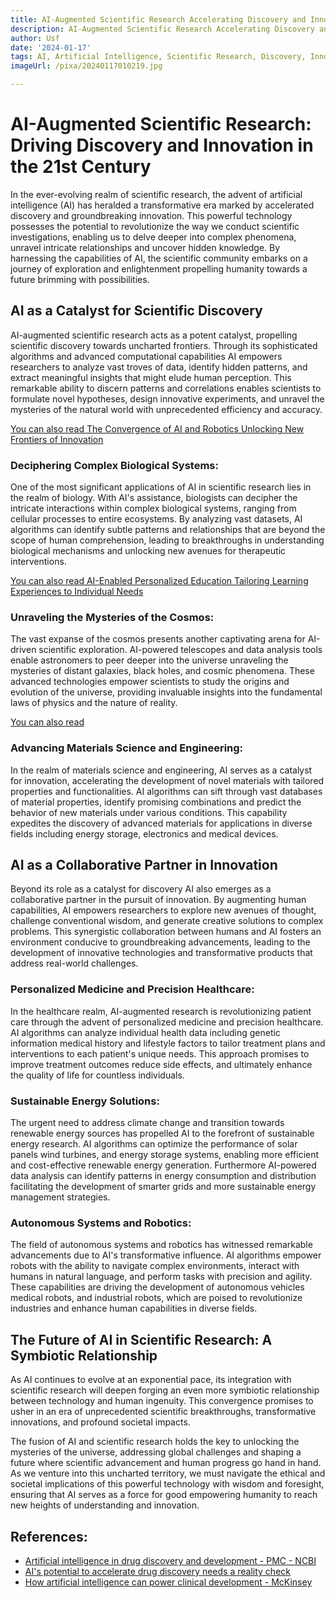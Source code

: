 ```yaml
---
title: AI-Augmented Scientific Research Accelerating Discovery and Innovation
description: AI-Augmented Scientific Research Accelerating Discovery and Innovation
author: Usf
date: '2024-01-17'
tags: AI, Artificial Intelligence, Scientific Research, Discovery, Innovation
imageUrl: /pixa/20240117010219.jpg

---
```

# AI-Augmented Scientific Research: Driving Discovery and Innovation  in the 21st Century

In  the ever-evolving realm of scientific research, the advent of artificial intelligence (AI) has heralded a transformative era marked by accelerated discovery and groundbreaking innovation. This powerful technology  possesses the  potential to revolutionize the way we conduct scientific investigations, enabling us to  delve deeper into complex  phenomena,  unravel intricate relationships and uncover hidden knowledge.  By harnessing the capabilities of AI, the scientific community embarks on a journey of exploration and enlightenment propelling humanity towards a future brimming  with possibilities.

## AI as a Catalyst for Scientific Discovery

AI-augmented scientific research acts as a potent catalyst, propelling scientific discovery towards uncharted frontiers. Through its sophisticated algorithms and advanced computational capabilities AI empowers researchers to analyze vast troves of data, identify hidden patterns, and extract meaningful insights that might  elude human perception. This remarkable ability to discern  patterns and correlations enables scientists  to formulate novel hypotheses,  design innovative experiments, and unravel the mysteries of the natural world  with unprecedented  efficiency and accuracy.

[You can also read The Convergence of AI  and Robotics Unlocking New Frontiers of Innovation](The%20Convergence%20of%20AI%20and%20Robotics%20Unlocking%20New%20Frontiers%20of%20Innovation)


### Deciphering Complex Biological Systems:

One of the most significant applications  of AI in scientific research lies in the  realm of  biology. With AI's assistance, biologists can decipher the intricate interactions within complex biological systems, ranging from cellular processes to  entire ecosystems. By analyzing vast datasets, AI algorithms can  identify subtle patterns and relationships that are beyond  the scope of human comprehension,  leading  to breakthroughs in understanding biological mechanisms and unlocking new avenues for therapeutic  interventions.

[You can also read  AI-Enabled Personalized Education Tailoring Learning Experiences to Individual Needs](AI-Enabled%20Personalized%20Education%20Tailoring%20Learning%20Experiences%20to%20Individual%20Needs)


### Unraveling  the Mysteries of the Cosmos:

The vast expanse of the cosmos presents another captivating arena for AI-driven scientific exploration. AI-powered  telescopes and data analysis tools enable astronomers to peer  deeper into  the universe unraveling  the  mysteries of distant galaxies, black holes, and cosmic phenomena. These advanced technologies empower scientists to study the  origins  and evolution of the universe,  providing  invaluable insights into the fundamental  laws of  physics and the nature of reality.

[You can also  read ]()


### Advancing Materials Science and Engineering:

In the realm of materials science and engineering, AI serves as a catalyst for innovation, accelerating the development of novel materials with tailored properties and functionalities. AI algorithms can sift through vast databases  of material properties, identify promising combinations and predict the behavior of new materials under various conditions. This capability expedites  the discovery of  advanced materials for applications in diverse fields including energy storage, electronics and  medical  devices.

## AI as a Collaborative Partner in Innovation

Beyond  its role  as a  catalyst for discovery AI also emerges  as a collaborative partner in the pursuit of innovation. By augmenting human capabilities, AI empowers researchers to explore new avenues of thought, challenge conventional wisdom,  and generate  creative solutions to complex problems. This synergistic collaboration between humans  and AI fosters an environment conducive  to groundbreaking advancements, leading to  the  development of innovative technologies and transformative products that address real-world challenges.

### Personalized Medicine and Precision Healthcare:

In  the healthcare  realm,  AI-augmented research is revolutionizing patient care through the advent of personalized medicine and precision healthcare. AI algorithms can analyze individual health data including genetic information medical history and lifestyle factors to tailor treatment plans and interventions to each patient's unique  needs. This approach promises to improve treatment outcomes reduce side effects, and ultimately enhance the quality of life for countless individuals.

### Sustainable Energy Solutions:

The urgent need  to address climate  change and transition towards renewable energy sources has propelled AI to the forefront of sustainable energy  research.  AI algorithms can optimize the performance of solar panels wind  turbines, and energy storage systems,  enabling more efficient and cost-effective renewable  energy generation. Furthermore AI-powered data analysis  can identify patterns in energy consumption and distribution facilitating the development of smarter grids and more sustainable energy management strategies.

### Autonomous Systems and Robotics:

The field of autonomous systems and robotics has witnessed remarkable advancements due to AI's transformative  influence. AI algorithms  empower  robots with the ability to navigate complex environments, interact with humans in  natural  language, and perform tasks with precision and agility. These capabilities are driving the development of autonomous vehicles medical robots, and industrial robots, which are poised to revolutionize industries and enhance human capabilities in diverse fields.

## The Future of AI in Scientific Research: A Symbiotic Relationship

As AI continues to evolve at an exponential pace, its  integration with  scientific research will  deepen  forging an even more symbiotic relationship between technology  and human ingenuity.  This convergence promises to usher in an era of unprecedented scientific breakthroughs, transformative innovations, and profound societal  impacts.

The fusion of AI and scientific research holds the key to unlocking the mysteries of the universe, addressing global challenges and shaping a future where scientific  advancement and human progress go hand in hand. As we venture into this uncharted territory, we must navigate the ethical and societal implications of this  powerful technology with wisdom and foresight,  ensuring  that AI serves as a force for good empowering humanity  to reach new heights of understanding and innovation.

## References:
- [Artificial intelligence in drug discovery and development - PMC - NCBI](https://www.ncbi.nlm.nih.gov/pmc/articles/PMC7577280/)
- [AI's potential to accelerate drug discovery needs a reality check](https://www.nature.com/articles/d41586-023-03172-6)
- [How artificial intelligence can power clinical development - McKinsey](https://www.mckinsey.com/industries/life-sciences/our-insights/how-artificial-intelligence-can-power-clinical-development)

